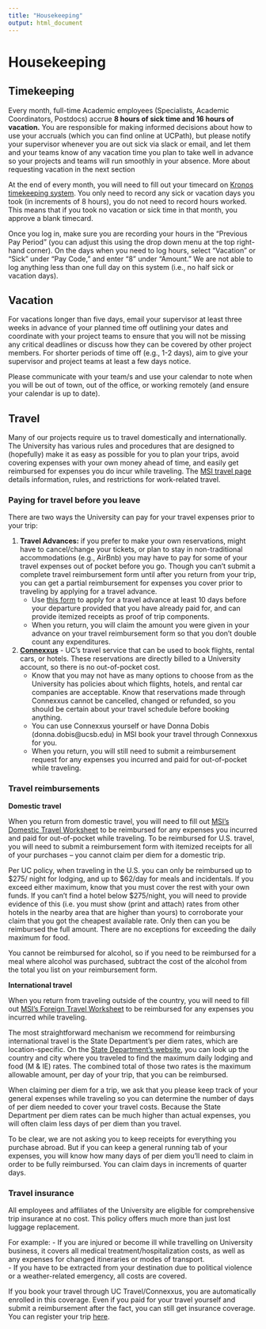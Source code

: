 ```yaml
---
title: "Housekeeping"
output: html_document
---
```


# Housekeeping

## Timekeeping

Every month, full-time Academic employees (Specialists, Academic Coordinators, Postdocs) accrue **8 hours of sick time and 16 hours of vacation.** You are responsible for making informed decisions about how to use your accruals (which you can find online at UCPath), but please notify your supervisor whenever you are out sick via slack or email, and let them and your teams know of any vacation time you plan to take well in advance so your projects and teams will run smoothly in your absence. More about requesting vacation in the next section

At the end of every month, you will need to fill out your timecard on [Kronos timekeeping system](https://timekeeping.ucsb.edu/). You only need to record any sick or vacation days you took (in increments of 8 hours), you do not need to record hours worked. This means that if you took no vacation or sick time in that month, you approve a blank timecard.  

Once you log in, make sure you are recording your hours in the “Previous Pay Period” (you can adjust this using the drop down menu at the top right-hand corner). On the days when you need to log hours, select “Vacation” or “Sick” under “Pay Code,” and enter “8” under “Amount.” We are not able to log anything less than one full day on this system (i.e., no half sick or vacation days). 

## Vacation

For vacations longer than five days, email your supervisor at least three weeks in advance of your planned time off outlining your dates and coordinate with your project teams to ensure that you will not be missing any critical deadlines or discuss how they can be covered by other project members. For shorter periods of time off (e.g., 1-2 days), aim to give your supervisor and project teams at least a few days notice. 

Please communicate with your team/s and use your calendar to note when you will be out of town, out of the office, or working remotely (and ensure your calendar is up to date).

## Travel

Many of our projects require us to travel domestically and internationally. The University has various rules and procedures that are designed to (hopefully) make it as easy as possible for you to plan your trips, avoid covering expenses with your own money ahead of time, and easily get reimbursed for expenses you do incur while traveling. The [MSI travel page](https://msi.ucsb.edu/administration/travel) details information, rules, and restrictions for work-related travel.

### Paying for travel before you leave

There are two ways the University can pay for your travel expenses prior to your trip:

1. **Travel Advances:** if you prefer to make your own reservations, might have to cancel/change your tickets, or plan to stay in non-traditional accommodations (e.g., AirBnb) you may have to pay for some of your travel expenses out of pocket before you go. Though you can’t submit a complete travel reimbursement form until after you return from your trip, you can get a partial reimbursement for expenses you cover prior to traveling by applying for a travel advance. 
    - Use [this form](https://msi.ucsb.edu/sites/default/files/docs/MSI-Advance-Worksheet_0.pdf) to apply for a travel advance at least 10 days before your departure provided that you have already paid for, and can provide itemized receipts as proof of trip components.
    - When you return, you will claim the amount you were given in your advance on your travel reimbursement form so that you don’t double count any expenditures.
  
2. [**Connexxus**](https://travel.ucop.edu/connexxus/) - UC’s travel service that can be used to book flights, rental cars, or hotels. These reservations are directly billed to a University account, so there is no out-of-pocket cost.
    - Know that you may not have as many options to choose from as the University has policies about which flights, hotels, and rental car companies are acceptable. Know that reservations made through Connexxus cannot be cancelled, changed or refunded, so you should be certain about your travel schedule before booking anything. 
    - You can use Connexxus yourself or have Donna Dobis (donna.dobis@ucsb.edu) in MSI book your travel through Connexxus for you.
    - When you return, you will still need to submit a reimbursement request for any expenses you incurred and paid for out-of-pocket while traveling.

### Travel reimbursements

**Domestic travel**

When you return from domestic travel, you will need to fill out [MSI’s Domestic Travel Worksheet](https://msi.ucsb.edu/sites/default/files/docs/MSI-Domestic-Travel-Worksheet.pdf) to be reimbursed for any expenses you incurred and paid for out-of-pocket while traveling. To be reimbursed for U.S. travel, you will need to submit a reimbursement form with itemized receipts for all of your purchases – you cannot claim per diem for a domestic trip.

Per UC policy, when traveling in the U.S. you can only be reimbursed up to $275/ night for lodging, and up to $62/day for meals and incidentals. If you exceed either maximum, know that you must cover the rest with your own funds. If you can’t find a hotel below $275/night, you will need to provide evidence of this (i.e. you must show (print and attach) rates from other hotels in the nearby area that are higher than yours) to corroborate your claim that you got the cheapest available rate. Only then can you be reimbursed the full amount. There are no exceptions for exceeding the daily maximum for food.

You cannot be reimbursed for alcohol, so if you need to be reimbursed for a meal where alcohol was purchased, subtract the cost of the alcohol from the total you list on your reimbursement form. 

**International travel** 

When you return from traveling outside of the country, you will need to fill out [MSI’s Foreign Travel Worksheet](https://msi.ucsb.edu/sites/default/files/docs/MSI-Foreign-Travel-Worksheet.pdf) to be reimbursed for any expenses you incurred while traveling. 

The most straightforward mechanism we recommend for reimbursing international travel is the State Department’s per diem rates, which are location-specific. On the [State Department’s website](https://aoprals.state.gov/web920/per_diem.asp), you can look up the country and city where you traveled to find the maximum daily lodging and food (M & IE) rates. The combined total of those two rates is the maximum allowable amount, per day of your trip, that you can be reimbursed. 

When claiming per diem for a trip, we ask that you please keep track of your general expenses while traveling so you can determine the number of days of per diem needed to cover your travel costs. Because the State Department per diem rates can be much higher than actual expenses, you will often claim less days of per diem than you travel. 

To be clear, we are not asking you to keep receipts for everything you purchase abroad. But if you can keep a general running tab of your expenses, you will know how many days of per diem you’ll need to claim in order to be fully reimbursed. You can claim days in increments of quarter days.

### Travel insurance

All employees and affiliates of the University are eligible for comprehensive trip insurance at no cost. This policy offers much more than just lost luggage replacement.

For example:
- If you are injured or become ill while travelling on University business, it covers all medical treatment/hospitalization costs, as well as any expenses for changed itineraries or modes of transport.  
- If you have to be extracted from your destination due to political violence or a weather-related emergency, all costs are covered.

If you book your travel through UC Travel/Connexxus, you are automatically enrolled in this coverage. Even if you paid for your travel yourself and submit a reimbursement after the fact, you can still get insurance coverage. You can register your trip [here](https://www.ucop.edu/risk-services-travel/registering.html).